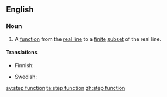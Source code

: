 ==English==
{{wikipedia}}

===Noun===
{{en-noun}}

# {{context|mathematics|lang=en}} A [[function]] from the [[real line]] to a [[finite]] [[subset]] of the real line.

====Translations====
{{trans-top|mathematical function}}
* Finnish: {{t|fi|askelfunktio}}
{{trans-mid}}
* Swedish: {{t+|sv|stegfunktion|c}}
{{trans-bottom}}

[[sv:step function]]
[[ta:step function]]
[[zh:step function]]